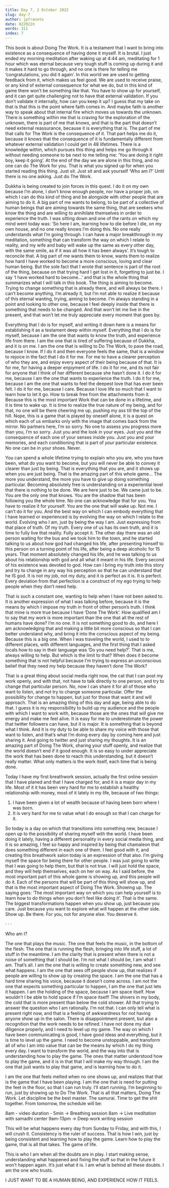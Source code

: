 ```yaml
---
title: Day 7, 2 October 2022
slug: day-7
author: jpfraneto
date: 022022X
words: 311
index: 7
---
```


This book is about Doing The Work. It is a testament that I want to bring into existence as a consequence of having done it myself. It is brutal. I just ended my morning meditation after waking up at 4:44 am, meditating for 1 hour which was eternal because very tough stuff is coming up during it and it makes it hard to go through, and no one is there for telling me ‘congratulations, you did it again’. In this world we are used to getting feedback from it, which makes us feel good. We are used to receive praise, or any kind of external consequence for what we do, but in this kind of game there won’t be something like that. You have to show up for yourself, and it can get quite challenging not to have that external validation. If you don’t validate it internally, how can you keep it up? I guess that my take on that is that this is the point where faith comes in. And maybe faith is another way to speak about that internal fire which moves us towards the unknown. There is something within me that is craving for the exploration of the unknown, there is part of me that _knows_, and that is the part that doesn’t need external reassurance, because it is everything that is. The part of me that calls for The Work is the consequence of it. That part helps me do it, because it knows that the consequence of it is fundamentally different from whatever external validation I could get in 48 lifetimes. There is a knowledge within, which pursues this thing and helps me go through it without needing someone to be next to me telling me: ‘You are doing it right boy, keep it going’. At the end of the day we are alone in this thing, and no one can do The Work for you. That is what you signed up for when you started reading this thing. Just sit. Just sit and ask yourself ‘Who am I?’ Until there is no one asking. Just do The Work.

Dukkha is being created to join forces in this quest. I do it on my own because I’m alone, I don’t know enough people, nor have a proper job, on which I can do this kind of thing and be alongside with other people that are aiming to do it. A big part of me wants to belong, to be part of a collective of human beings that are aiming towards the same thing, that are seekers who know the thing and are willing to annihilate themselves in order to experience the truth. I was sitting down and one of the rants on which my mind went today was: ‘So here I am, learning how to die before I die, on my own house, and no one really knows I’m doing this. No one really understands what I’m going through. I can have a major breakthrough in my meditation, something that can transform the way on which I relate to reality, and my wife and baby will wake up the same as every other day, with the same smile, as if it was all how it has been always’. It’s tough to reconcile that. A big part of me wants them to know, wants them to realize how hard I have worked to become a more conscious, loving and clear human being. But the sole fact that I wrote that sentence is part of the root of the thing, because on that trying hard I get lost in it, forgetting to just be.
I say ‘I have worked hard to become…’ and that is the whole thing that summarizes what I will talk in this book. The thing is aiming to become. Trying to change something that is already there, and will always be there. I can’t become anything, I’m already it, but I’m not able to realize it because of this eternal wanting, trying, aiming to become. I’m always standing in a point and looking to other one, because I feel deeply inside that there is something that needs to be changed. And that won’t let me live in the present, and that won’t let me truly appreciate every moment that goes by.

Everything that I do is for myself, and writing it down here is a means for establishing it as a testament deep within myself. Everything that I do is for myself, because I am the one that wants to know the truth, and experience life from there. I am the one that is tired of suffering because of Dukkha, and it is on me. I am the one that is willing to Do The Work, to pave the road, because I know. If I do it and then everyone feels the same, that is a window to rejoice in the fact that I do it for me. For me to have a clearer perception of who they are, and enjoy every aspect of their being because of that. It is for me, for having a deeper enjoyment of life. I do it for me, and its not fair for anyone that I think of her different because she hasn’t done it. I do it for me, because I am the one that wants to experience the truth. I do it for me, because I am the one that wants to feel the deepest love that has ever been felt. I do it for me, because I care. Because I love life so much that I want to learn how to let it go. How to break free from the attachments from it. Because this is the most important Work that can be done in a lifetime, and it is time to wake up. It is time to realize the true nature of my being, and for that, no one will be there cheering me up, pushing my ass till the top of the hill. Nope, this is a game that is played by oneself alone, it is a quest on which each of us embarks only with the image that comes back from the mirror. No partners here, I’m so sorry. No one to assess you progress more than you, I’m so sorry. Just you and the look in your eyes. Just you and the consequence of each one of your senses inside you. Just you and your memories, and each conditioning that is part of _your_ particular existence. No one can be in your shoes. Never.

You can spend a whole lifetime trying to explain who you are, who you have been, what do you want to become, but you will never be able to convey it clearer than just by being. That is everything that you are, and it shows up when you are just being. That is the amazing part of this whole game… The more you understand, the more you have to give up doing something particular. Becoming absolutely free is understanding on a experiential level that there is nothing to be done. We are here just to be. We came just to be. You are the only one that knows. You are the shadow that has been following you the whole time. No one can acknowledge that for you. You have to realize it for yourself. You are the one that will wake up. Not me. I can’t do it for you. And the best way on which I can embody everything that I have learned or experienced is by evolving the way on which I relate to the world. Evolving who I am, just by being the way I am. Just expressing from that place of truth. Of my truth. Every one of us has its own truth, and it is time to fully live that reality. Fully accept it. The other day there was an old person waiting for the bus and we took him to the town, and he started talking to us about how god had changed his life, after presenting himself to this person on a turning point of his life, after being a deep alcoholic for 15 years. That moment absolutely changed his life, and he was talking to us about his relationship with god and all what it meant in his life. Every second of his existence was devoted to god. How can I bring my truth into this story and try to change in any way his perception so that he can understand that he IS god. It is not my job, not my duty, and it is perfect as it is. It is perfect. Every deviation from that perfection is a construct of my ego trying to help people when they don’t need help.

That is such a constant one, wanting to help when I have not been asked to. It is another expression of what I was talking before, because it is the means by which I impose my truth in front of other person’s truth. I think that mine is more true because I have ‘Done The Work’. How qualified am I to say that my work is more important than the one that all the rest of humans have done? I’m no one. It is not something good to do, and here I am acknowledging that and making a little bit more conscious so that I can better understand why, and bring it into the conscious aspect of my being. Because this is a big one. When I was traveling the world, I used to to different places, with different languages, and the first thing that I asked locals how to say in their language was ‘Do you need help?’. That is me, always willing to help. But which is the limit to that? When does it become something that is not helpful because I’m trying to express an unconscious belief that they need my help because they haven’t done The Work?

That is a great thing about social media right now, the cat that I can post my work openly, and with that, not have to talk directly to one person, and try to change that particular person. No, now I can share it for all of those who want to listen, and not try to change someone particular. Offer the possibility for change to happen, but just for those that want it and will approach. That is an amazing thing of this day and age, being able to do that. I guess it is my responsibility to build up my audience and the people with which I want to work with, because those are the ones that will give me energy and make me feel alive. It is easy for me to underestimate the power that twitter followers can have, but it is major. It is something that is beyond what I think. And it is my duty to be able to share my voice with those that want to listen, and that’s what I’m doing every day by coming here and just sharing it. And going to twitter and just sharing my thoughts. It is an amazing part of Doing The Work, sharing your stuff openly, and realize that the world doesn’t end if it good enough. It is so easy to under appreciate the work that has been done to reach this understanding, but it doesn’t really matter. What only matters is the work itself, each time that is being done.

Today I have my first breathwork session, actually the first online session that I have planed and that I have charged for, and it is a major day in my life. Most of it it has been very hard for me to establish a healthy relationship with money, most of it lately in my life, because of two things:

1. I have been given a lot of wealth because of having been born where I was born.
2. It is very hard for me to value what I do enough so that I can charge for it.

So today is a day on which that transitions into something new, because I open up to the possibility of sharing myself with the world. I have been doing it lately, having a different personality in every social media thing, and it is so amazing, I feel so happy and inspired by being that chamaleon that does something different in each one of them. I feel good with it, and creating this breathwork salon today is an expression of that also. I’m giving myself the space for being there for other people. I was just going to write that I was going to help them, but that is not true. I will just hold the space, and they will help themselves, each on her on way. As I said before, the most important part of this whole game is showing up, and this people will do it. Each of the persons that will be part of this thing will show up, and that is the most important aspect of Doing The Work. Showing up. The saying goes: ‘The most important way on which you can help yourself is to learn how to do things when you don’t feel like doing it’. That is the same. The biggest transformations happen when you show up, just because you care. Just because you want to explore what will happen at the other side. Show up. Be there. For you, not for anyone else. You deserve it.

· · ·

Who am I?

The one that plays the music. The one that feels the music, in the bottom of the flesh. The one that is running the flesh, bringing into life stuff, a lot of stuff in the meantime. I am the clarity that is present when there is not a noise of something that I should be. I’m not what I should be, I am what I am. That’s all. I am the one that is willing to create something new, and see what happens. I am the one that sees off people show up, that realizes if people are willing to show up by creating the space. I am the one that has a hard time sharing his voice, because it doesn’t come across. I am not the one that expects something particular to happen, I am the one that just lets it happen. I am the holding of the space, because I am space itself. How wouldn’t I be able to hold space if I’m space itself! The shivers in my body, the cold that is more present than below the cold shower.
All that trying to answer the question who I am rationally. I’m not that. I can only tell what is present right now, and that is a feeling of awkwardness for not having anyone show up in the salon. There is disappointment present, but also a recognition that the work needs to be refined. I have not done my due diligence properly, and I need to level up my game. The way on which I have been communicating is good, I have good ideas and everything, but it is time to level up the game. I need to become unstoppable, and transform all of who I am into value that can be the means by which I do my thing every day. I want to transform the world, and the way into that is understanding how to play the game. The ones that matter understood how to play the game, and it is in that that I will make my way through. I am the one that just wants to play that game, and is learning how to do it.

I am the one that feels melted when no one shows up, and realizes that that is the game that I have been playing. I am the one that is need for putting the feet in the floor, so that I can run truly. I’ll start running. I’m beginning to run, just by showing up to Do The Work. That is all that matters, Doing The Work. Let discipline be the best master. The samurai. Time to get the shit together. From tomorrow, the schedule will be:

8am - video duration - 5min -> Breathing session
8am -> Live meditation with samadhi center
9am-13pm -> Deep work writing session

This will be what happens every day from Sunday to Friday, and with this, I will crush it. Consistency is the ruler of success. That is how I win, just by being consistent and learning how to play the game. Learn how to play the game, that is all that takes. The game of life.

This is who I am when all the doubts are in play. I start making sense, understanding what happened and fixing the stuff so that in the future it won’t happen again. It’s just what it is. I am what is behind all these doubts. I am the one who trusts.

I JUST WANT TO BE A HUMAN BEING, AND EXPERIENCE HOW IT FEELS.
